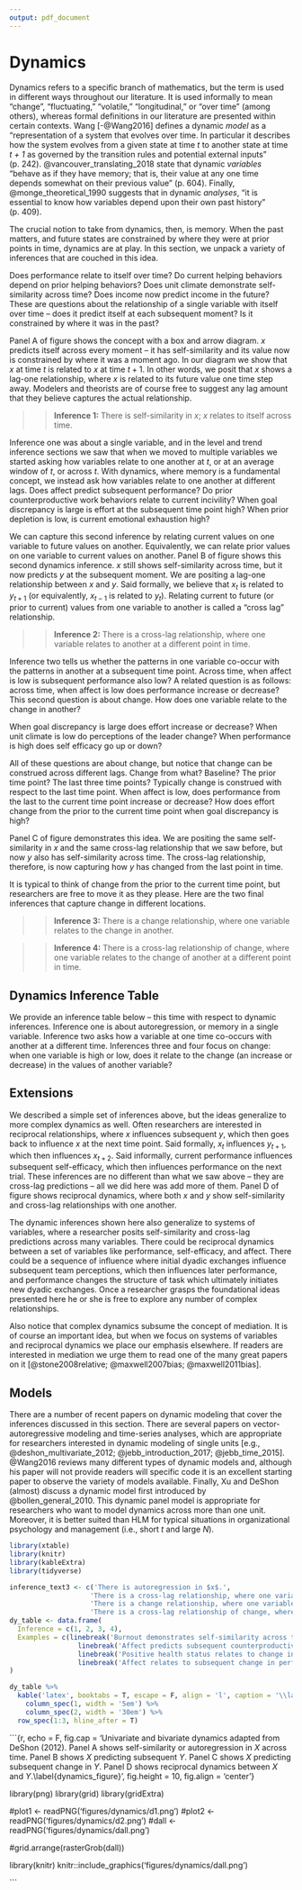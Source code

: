 ```yaml
---
output: pdf_document
---
```


# Dynamics

Dynamics refers to a specific branch of mathematics, but the term is used in different ways throughout our literature. It is used informally to mean "change", "fluctuating," "volatile," "longitudinal," or "over time" (among others), whereas formal definitions in our literature are presented within certain contexts. Wang [-@Wang2016] defines a dynamic *model* as a "representation of a system that evolves over time. In particular it describes how the system evolves from a given state at time *t* to another state at time *t + 1* as governed by the transition rules and potential external inputs" (p. 242). @vancouver_translating_2018 state that dynamic *variables* "behave as if they have memory; that is, their value at any one time depends somewhat on their previous value" (p. 604). Finally, @monge_theoretical_1990 suggests that in dynamic *analyses*, "it is essential to know how variables depend upon their own past history" (p. 409). 

The crucial notion to take from dynamics, then, is memory. When the past matters, and future states are constrained by where they were at prior points in time, dynamics are at play. In this section, we unpack a variety of inferences that are couched in this idea.

Does performance relate to itself over time? Do current helping behaviors depend on prior helping behaviors? Does unit climate demonstrate self-similarity across time? Does income now predict income in the future? These are questions about the relationship of a single variable with itself over time -- does it predict itself at each subsequent moment? Is it constrained by where it was in the past?

Panel A of figure \ref{dynamics_figure} shows the concept with a box and arrow diagram. $x$ predicts itself across every moment -- it has self-similarity and its value now is constrained by where it was a moment ago. In our diagram we show that $x$ at time $t$ is related to $x$ at time $t + 1$. In other words, we posit that $x$ shows a lag-one relationship, where $x$ is related to its future value one time step away. Modelers and theorists are of course free to suggest any lag amount that they believe captures the actual relationship. 

>> **Inference 1:** There is self-similarity in $x$; $x$ relates to itself across time. 


\begin{center}

------------

Insert Figure \ref{dynamics_figure} about here

------------

\end{center}


Inference one was about a single variable, and in the level and trend inference sections we saw that when we moved to multiple variables we started asking how variables relate to one another at $t$, or at an average window of $t$, or across $t$. With dynamics, where memory is a fundamental concept, we instead ask how variables relate to one another at different lags. Does affect predict subsequent performance? Do prior counterproductive work behaviors relate to current incivility? When goal discrepancy is large is effort at the subsequent time point high? When prior depletion is low, is current emotional exhaustion high?

We can capture this second inference by relating current values on one variable to future values on another. Equivalently, we can relate prior values on one variable to current values on another. Panel B of figure \ref{dynamics_figure} shows this second dynamics inference. $x$ still shows self-similarity across time, but it now predicts $y$ at the subsequent moment. We are positing a lag-one relationship between $x$ and $y$. Said formally, we believe that $x_t$ is related to $y_{t+1}$ (or equivalently, $x_{t-1}$ is related to $y_{t}$). Relating current to future (or prior to current) values from one variable to another is called a "cross lag" relationship.

>> **Inference 2:** There is a cross-lag relationship, where one variable relates to another at a different point in time.

Inference two tells us whether the patterns in one variable co-occur with the patterns in another at a subsequent time point. Across time, when affect is low is subsequent performance also low? A related question is as follows: across time, when affect is low does performance increase or decrease? This second question is about change. How does one variable relate to the change in another?

When goal discrepancy is large does effort increase or decrease? When unit climate is low do perceptions of the leader change? When performance is high does self efficacy go up or down? 

All of these questions are about change, but notice that change can be construed across different lags. Change from what? Baseline? The prior time point? The last three time points? Typically change is construed with respect to the last time point. When affect is low, does performance from the last to the current time point increase or decrease? How does effort change from the prior to the current time point when goal discrepancy is high?

Panel C of figure \ref{dynamics_figure} demonstrates this idea. We are positing the same self-similarity in $x$ and the same cross-lag relationship that we saw before, but now $y$ also has self-similarity across time. The cross-lag relationship, therefore, is now capturing how $y$ has changed from the last point in time.

It is typical to think of change from the prior to the current time point, but researchers are free to move it as they please. Here are the two final inferences that capture change in different locations.

>> **Inference 3:** There is a change relationship, where one variable relates to the change in another.

>> **Inference 4:** There is a cross-lag relationship of change, where one variable relates to the change of another at a different point in time.

## Dynamics Inference Table

We provide an inference table below -- this time with respect to dynamic inferences. Inference one is about autoregression, or memory in a single variable. Inference two asks how a variable at one time co-occurs with another at a different time. Inferences three and four focus on change: when one variable is high or low, does it relate to the change (an increase or decrease) in the values of another variable?

\begin{center}

------------

Insert Table \ref{dynamics_table} about here

------------

\end{center}

## Extensions

We described a simple set of inferences above, but the ideas generalize to more complex dynamics as well. Often researchers are interested in reciprocal relationships, where $x$ influences subsequent $y$, which then goes back to influence $x$ at the next time point. Said formally, $x_t$ influences $y_{t+1}$, which then influences $x_{t+2}$. Said informally, current performance influences subsequent self-efficacy, which then influences performance on the next trial. These inferences are no different than what we saw above -- they are cross-lag predictions -- all we did here was add more of them. Panel D of figure \ref{dynamics_figure} shows reciprocal dynamics, where both $x$ and $y$ show self-similarity and cross-lag relationships with one another. 

The dynamic inferences shown here also generalize to systems of variables, where a researcher posits self-similarity and cross-lag predictions across many variables. There could be reciprocal dynamics between a set of variables like performance, self-efficacy, and affect. There could be a sequence of influence where initial dyadic exchanges influence subsequent team perceptions, which then influences later performance, and performance changes the structure of task which ultimately initiates new dyadic exchanges. Once a researcher grasps the foundational ideas presented here he or she is free to explore any number of complex relationships.

Also notice that complex dynamics subsume the concept of mediation. It is of course an important idea, but when we focus on systems of variables and reciprocal dynamics we place our emphasis elsewhere. If readers are interested in mediation we urge them to read one of the many great papers on it [@stone2008relative; @maxwell2007bias; @maxwell2011bias]. 

## Models

There are a number of recent papers on dynamic modeling that cover the inferences discussed in this section. There are several papers on vector-autoregressive modeling and time-series analyses, which are appropriate for researchers interested in dynamic modeling of single units [e.g., @deshon_multivariate_2012; @jebb_introduction_2017; @jebb_time_2015]. @Wang2016 reviews many different types of dynamic models and, although his paper will not provide readers will specific code it is an excellent starting paper to observe the variety of models available. Finally, Xu and DeShon (almost) discuss a dynamic model first introduced by @bollen_general_2010. This dynamic panel model is appropriate for researchers who want to model dynamics across more than one unit. Moreover, it is better suited than HLM for typical situations in organizational psychology and management (i.e., short $t$ and large $N$). 


```r
library(xtable)
library(knitr)
library(kableExtra)
library(tidyverse)

inference_text3 <- c('There is autoregression in $x$.',
                    'There is a cross-lag relationship, where one variable relates to another at a different point in time. x_t is associated with y_t+1 across time.',
                    'There is a change relationship, where one variable relates to the change in another. x_t is associated with delta y_t.',
                    'There is a cross-lag relationship of change, where one variable relates to the change of another at a different point in time. x_t is associated with change at y_t+1.')
dy_table <- data.frame(
  Inference = c(1, 2, 3, 4),
  Examples = c(linebreak('Burnout demonstrates self-similarity across time.\nPerformance relates to subsequent performance.'),
                 linebreak('Affect predicts subsequent counterproductive work behaviors.\nTurnover relates to subsequent firm performance.'),
                 linebreak('Positive health status relates to change in happiness.\nAnxiety relates to change in performance.'),
                 linebreak('Affect relates to subsequent change in performance.\nHelping behaviors predict subsequent depletion changes.'))
)

dy_table %>%
  kable('latex', booktabs = T, escape = F, align = 'l', caption = '\\label{dynamics_table}Examples of dynamic inferences.') %>%
    column_spec(1, width = '5em') %>%
    column_spec(2, width = '30em') %>%
  row_spec(1:3, hline_after = T)


```



```{r, echo = F, fig.cap = 'Univariate and bivariate dynamics adapted from DeShon (2012). Panel A shows self-similarity or autoregression in $X$ across time. Panel B shows $X$ predicting subsequent $Y$. Panel C shows $X$ predicting subsequent change in $Y$. Panel D shows reciprocal dynamics between $X$ and $Y$.\\label{dynamics_figure}', fig.height = 10, fig.align = 'center'}

library(png)
library(grid)
library(gridExtra)

#plot1 <- readPNG('figures/dynamics/d1.png')
#plot2 <- readPNG('figures/dynamics/d2.png')
#dall <- readPNG('figures/dynamics/dall.png')

#grid.arrange(rasterGrob(dall))

library(knitr)
knitr::include_graphics('figures/dynamics/dall.png')

```







